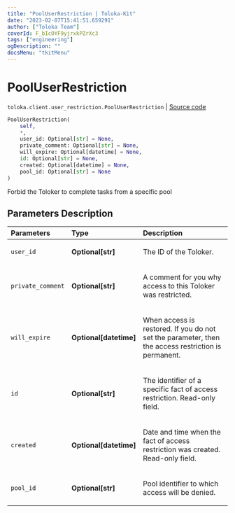 ```yaml
---
title: "PoolUserRestriction | Toloka-Kit"
date: "2023-02-07T15:41:51.659291"
author: ["Toloka Team"]
coverId: F_bIcOYF9yjrxkPZrXc3
tags: ["engineering"]
ogDescription: ""
docsMenu: "tkitMenu"
---
```


# PoolUserRestriction
`toloka.client.user_restriction.PoolUserRestriction` | [Source code](https://github.com/Toloka/toloka-kit/blob/v1.1.3/src/client/user_restriction.py#L92)

```python
PoolUserRestriction(
    self,
    *,
    user_id: Optional[str] = None,
    private_comment: Optional[str] = None,
    will_expire: Optional[datetime] = None,
    id: Optional[str] = None,
    created: Optional[datetime] = None,
    pool_id: Optional[str] = None
)
```

Forbid the Toloker to complete tasks from a specific pool

## Parameters Description

| Parameters | Type | Description |
| :----------| :----| :-----------|
`user_id`|**Optional\[str\]**|<p>The ID of the Toloker.</p>
`private_comment`|**Optional\[str\]**|<p>A comment for you why access to this Toloker was restricted.</p>
`will_expire`|**Optional\[datetime\]**|<p>When access is restored. If you do not set the parameter, then the access restriction is permanent.</p>
`id`|**Optional\[str\]**|<p>The identifier of a specific fact of access restriction. Read-only field.</p>
`created`|**Optional\[datetime\]**|<p>Date and time when the fact of access restriction was created. Read-only field.</p>
`pool_id`|**Optional\[str\]**|<p>Pool identifier to which access will be denied.</p>